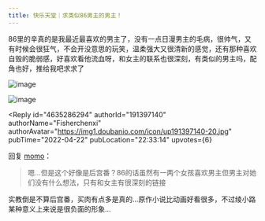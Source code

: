 ```yaml
---
title: 快乐天堂｜求类似86男主的男主！
---
```



<Forum groupName="动画番剧" groupUrl="https://www.douban.com/group/596353/" archivedAt="2025-05-16T16:35:49.406Z">
  <Post
    id="265115006"
    title="快乐天堂｜求类似86男主的男主！"
    url="https://www.douban.com/group/topic/265115006/?_spm_id=MTMzMjI5MTIw"
    pubTime="2022-09-08"
    highlightUserId="191397140"
  >
86里的辛真的是我最近最喜欢的男主了，没有一点日漫男主的毛病，很帅气，又有时候会很狂气，不会开没意思的玩笑，温柔强大又很清新的感觉，还有那种喜欢自毁的脆弱感，好喜欢看他流血呀，和女主的联系也很深刻，有类似的男主吗，配角也好，推给我吧求求了

![image](https://img3.doubanio.com/view/group_topic/l/public/p542927043.webp)

![image](https://img9.doubanio.com/view/group_topic/l/public/p542927044.webp)

<Reply
  id="4635286294"
  authorId="191397140"
  authorName="Fisherchenxi"
  authorAvatar="https://img1.doubanio.com/icon/up191397140-20.jpg"
  pubTime="2022-04-22"
  pubLocation="22:33:14"
  upvotes={6}
>
回复 [momo](https://www.douban.com/people/133229120/)：
> 嗯...但是这个好像是后宫番？86的话虽然有一两个女孩喜欢男主但男主对她们没有什么想法，只有和女主有很深刻的链接

实教倒是不算后宫番，买肉有点多是真的...原作小说比动画好看很多，不过绫小路某种意义上来说是很负面的形象...
</Reply>
  </Post>
</Forum>

